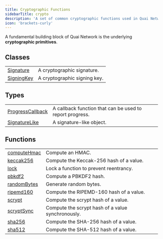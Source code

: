 ```yaml
---
title: Cryptographic Functions
sidebarTitle: crypto
description: 'A set of common cryptographic functions used in Quai Network.'
icon: 'brackets-curly'
---
```


A fundamental building block of Quai Network is the underlying **cryptographic primitives**.

## Classes

|                                           |                              |
| ----------------------------------------- | ---------------------------- |
| [Signature](/content/classes/Signature)   | A cryptographic signature.   |
| [SigningKey](/content/classes/SigningKey) | A cryptographic signing key. |

## Types

|                                                            |                                                          |
| ---------------------------------------------------------- | -------------------------------------------------------- |
| [ProgressCallback](/content/type-aliases/ProgressCallback) | A callback function that can be used to report progress. |
| [SignatureLike](/content/type-aliases/SignatureLike)       | A signature-like object.                                 |

## Functions

|                                               |                                                   |
| --------------------------------------------- | ------------------------------------------------- |
| [computeHmac](/content/functions/computeHmac) | Compute an HMAC.                                  |
| [keccak256](/content/functions/keccak256)     | Compute the Keccak-256 hash of a value.           |
| [lock](/content/functions/lock)               | Lock a function to prevent reentrancy.            |
| [pbkdf2](/content/functions/pbkdf2)           | Compute a PBKDF2 hash.                            |
| [randomBytes](/content/functions/randomBytes) | Generate random bytes.                            |
| [ripemd160](/content/functions/ripemd160)     | Compute the RIPEMD-160 hash of a value.           |
| [scrypt](/content/functions/scrypt)           | Compute the scrypt hash of a value.               |
| [scryptSync](/content/functions/scryptSync)   | Compute the scrypt hash of a value synchronously. |
| [sha256](/content/functions/sha256)           | Compute the SHA-256 hash of a value.              |
| [sha512](/content/functions/sha512)           | Compute the SHA-512 hash of a value.              |

